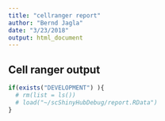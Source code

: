 ```yaml
---
title: "cellranger report"
author: "Bernd Jagla"
date: "3/23/2018"
output: html_document
---
```


## Cell ranger output

```r
if(exists("DEVELOPMENT") ){
  # rm(list = ls())
  # load("~/scShinyHubDebug/report.RData")
}
```

